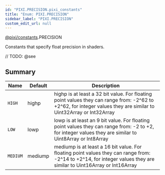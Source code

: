 ```yaml
---
id: "PIXI.PRECISION.pixi_constants"
title: "Enum: PIXI.PRECISION"
sidebar_label: "PIXI.PRECISION"
custom_edit_url: null
---
```


[@pixi/constants](../modules/pixi_constants).PRECISION


Constants that specify float precision in shaders.



// TODO: @see

        

## Summary
| Name                | Default | Description                                                                                                                                                             |
| ------------------- | ------- | ----------------------------------------------------------------------------------------------------------------------------------------------------------------------- |
| <code>HIGH</code>   | highp   | highp is at least a 32 bit value. For floating point values they can range from&#58; -2^62 to +2^62, for integer values they are similar to Uint32Array or Int32Array   |
| <code>LOW</code>    | lowp    | lowp is at least an 9 bit value. For floating point values they can range from&#58; -2 to +2, for integer values they are similar to Uint8Array or Int8Array            |
| <code>MEDIUM</code> | mediump | mediump is at least a 16 bit value. For floating point values they can range from&#58; -2^14 to +2^14, for integer values they are similar to Uint16Array or Int16Array |

    